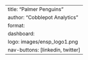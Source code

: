 --- 
title: "Palmer Penguins"
author: "Cobblepot Analytics"
format: 
  dashboard:
    logo: images/ensp_logo1.png
    nav-buttons: [linkedin, twitter]
---